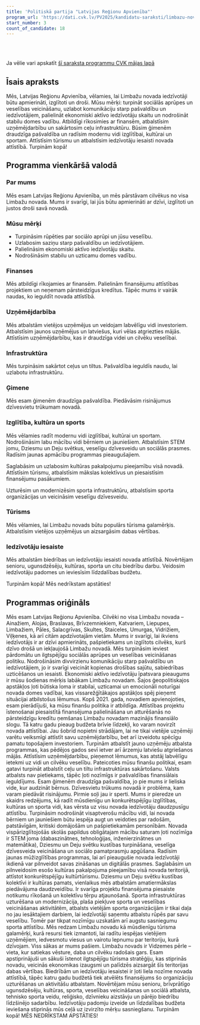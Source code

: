 ```yaml
---
title: 'Politiskā partija "Latvijas Reģionu Apvienība"'
program_url: 'https://dati.cvk.lv/PV2025/kandidatu-saraksti/limbazu-novads/politiska-partija-latvijas-regionu-apvieniba'
start_number: 3
count_of_candidate: 18
---
```



<Badge text="Sociālā aprūpe" variant="note" size="small" /> <Badge text="Ekonomiskā attīstība" variant="note" size="small" /> <Badge text="Ceļu infrastruktūra" variant="note" size="small" /> <Badge text="Izglītības attīstība" variant="note" size="small" /> <Badge text="Tūrisma attīstība" variant="note" size="small" />

<br/><br/> 

<Card title='Šis ir mākslīga intelekta ģenerēts apraksts' icon='starlight'>
    Ja vēlie vari apskatīt <a href={frontmatter.program_url} target='_blank'>šī saraksta programmu CVK mājas lapā</a>
    </Card>

## Īsais apraksts

Mēs, Latvijas Reģionu Apvienība, vēlamies, lai Limbažu novada iedzīvotāji būtu apmierināti, izglītoti un droši. Mūsu mērķi: turpināt sociālās aprūpes un veselības veicināšanu, uzlabot komunikāciju starp pašvaldību un iedzīvotājiem, palielināt ekonomiski aktīvo iedzīvotāju skaitu un nodrošināt stabilu domes vadību. Atbildīgi rīkosimies ar finansēm, atbalstīsim uzņēmējdarbību un sakārtosim ceļu infrastruktūru. Būsim ģimenēm draudzīga pašvaldība un radīsim modernu vidi izglītībai, kultūrai un sportam. Attīstīsim tūrismu un atbalstīsim iedzīvotāju iesaisti novada attīstībā. Turpinām kopā!

## Programma vienkāršā valodā

### Par mums

Mēs esam Latvijas Reģionu Apvienība, un mēs pārstāvam cilvēkus no visa Limbažu novada. Mums ir svarīgi, lai jūs būtu apmierināti ar dzīvi, izglītoti un justos droši savā novadā.

### Mūsu mērķi

*   Turpināsim rūpēties par sociālo aprūpi un jūsu veselību.
*   Uzlabosim saziņu starp pašvaldību un iedzīvotājiem.
*   Palielināsim ekonomiski aktīvo iedzīvotāju skaitu.
*   Nodrošināsim stabilu un uzticamu domes vadību.

### Finanses

Mēs atbildīgi rīkojamies ar finansēm. Palielinām finansējumu attīstības projektiem un neņemam pārsteidzīgus kredītus. Tāpēc mums ir vairāk naudas, ko ieguldīt novada attīstībā.

### Uzņēmējdarbība

Mēs atbalstām vietējos uzņēmējus un veidojam labvēlīgu vidi investoriem. Atbalstīsim jaunos uzņēmējus un latviešus, kuri vēlas atgriezties mājās. Attīstīsim uzņēmējdarbību, kas ir draudzīga videi un cilvēku veselībai.

### Infrastruktūra

Mēs turpināsim sakārtot ceļus un tiltus. Pašvaldība ieguldīs naudu, lai uzlabotu infrastruktūru.

### Ģimene

Mēs esam ģimenēm draudzīga pašvaldība. Piedāvāsim risinājumus dzīvesvietu trūkumam novadā.

### Izglītība, kultūra un sports

Mēs vēlamies radīt modernu vidi izglītībai, kultūrai un sportam. Nodrošināsim labu mācību vidi bērniem un jauniešiem. Atbalstīsim STEM jomu, Dziesmu un Deju svētkus, veselīgu dzīvesveidu un sociālās prasmes. Radīsim jaunas apmācību programmas pieaugušajiem.

Saglabāsim un uzlabosim kultūras pakalpojumu pieejamību visā novadā. Attīstīsim tūrismu, atbalstīsim mākslas kolektīvus un piesaistīsim finansējumu pasākumiem.

Uzturēsim un modernizēsim sporta infrastruktūru, atbalstīsim sporta organizācijas un veicināsim veselīgu dzīvesveidu.

### Tūrisms

Mēs vēlamies, lai Limbažu novads būtu populārs tūrisma galamērķis. Atbalstīsim vietējos uzņēmējus un aizsargāsim dabas vērtības.

### Iedzīvotāju iesaiste

Mēs atbalstām biedrības un iedzīvotāju iesaisti novada attīstībā. Novērtējam senioru, ugunsdzēsēju, kultūras, sporta un citu biedrību darbu. Veidosim iedzīvotāju padomes un ieviesīsim līdzdalības budžetu.

Turpinām kopā! Mēs nedrīkstam apstāties!

## Programmas oriģināls

Mēs esam Latvijas Reģionu Apvienība. Cilvēki no visa Limbažu novada – Ainažiem, Alojas, Braslavas, Brīvzemniekiem, Katvariem, Liepupes, Limbažiem, Pāles, Salacgrīvas, Skultes, Staiceles, Umurgas, Vidrižiem, Viļķenes, kā arī citām apdzīvotajām vietām.
Mums ir svarīgi, lai ikviens iedzīvotājs ir ar dzīvi apmierināts, pašpietiekams un izglītots cilvēks, kurš dzīvo drošā un iekļaujošā Limbažu novadā. Mēs turpināsim ieviest pārdomātu un ilgtspējīgu sociālās aprūpes un veselības veicināšanas politiku. Nodrošināsim divvirzienu komunikāciju starp pašvaldību un iedzīvotājiem, jo ir svarīgi veicināt kopienas drošības sajūtu, sabiedrības uzticēšanos un iesaisti. Ekonomiski aktīvo iedzīvotāju īpatsvara pieaugums ir mūsu šodienas mērķis labākam Limbažu novadam.
Šajos ģeopolitiskajos apstākļos ļoti būtiska loma ir stabilai, uzticamai un emocionāli noturīgai novada domes vadībai, kas vissarežģītākajos apstākļos spēj pieņemt situācijai atbilstošus lēmumus.
Kopš 2021. gada, novadiem apvienojoties, esam pierādījuši, ka mūsu finanšu politika ir atbildīga. Attīstības projektu īstenošanai piesaistītā finansējuma palielināšana un atturēšanās no pārsteidzīgu kredītu ņemšanas Limbažu novadam mazinājis finansiālo slogu. Tā katru gadu pieaug budžeta brīvie līdzekļi, ko varam novirzīt novada attīstībai.
Jau šobrīd nopietni strādājam, lai ne tikai vietējie uzņēmēji varētu veiksmīgi attīstīt savu uzņēmējdarbību, bet arī izveidotu spēcīgu pamatu topošajiem investoriem. Turpinām atbalstīt jauno uzņēmēju atbalsta programmas, kas pēdējos gados sevī ietver arī ārzemju latviešu atgriešanos mājās. Attīstīsim uzņēmējdarbību, pieņemot lēmumus, kas atstāj labvēlīgu ietekmi uz vidi un cilvēku veselību.
Pateicoties mūsu finanšu politikai, esam gatavi turpināt atbalstīt ceļu un tiltu infrastruktūras sakārtošanu. Valsts atbalsts nav pietiekams, tāpēc ļoti nozīmīgs ir pašvaldības finansiālais ieguldījums.
Esam ģimenēm draudzīga pašvaldība, jo pie mums ir lieliska vide, kur audzināt bērnus. Dzīvesvietu trūkums novadā ir problēma, kam varam piedāvāt risinājumu. Pirmie soļi jau ir sperti.
Mums ir pieredze un skaidrs redzējums, kā radīt mūsdienīgu un konkurētspējīgu izglītības, kultūras un sporta vidi, kas vērsta uz visu novada iedzīvotāju daudzpusīgu attīstību. Turpināsim nodrošināt visaptverošu mācību vidi, lai novada bērniem un jauniešiem būtu iespēja augt un veidoties par radošām, patstāvīgām, kritiski domājošām un pašpietiekamām personībām. Novada vispārizglītojošās skolās papildus obligātajam mācību saturam ļoti nozīmīga ir STEM joma (dabaszinātnes, tehnoloģijas, inženierzinātnes un matemātika), Dziesmu un Deju svētku kustības turpināšana, veselīga dzīvesveida veicināšana un sociālo pamatprasmju apgūšana. Radīsim jaunas mūžizglītības programmas, lai arī pieaugušie novada iedzīvotāji ikdienā var pilnveidot savas zināšanas un digitālās prasmes.
Saglabāsim un pilnveidosim esošo kultūras pakalpojuma pieejamību visā novada teritorijā, attīstot konkurētspējīgu kultūrtūrismu. Dziesmu un Deju svētku kustības kolektīvi ir kultūras pamats, vienlaikus mēs atbalstām amatiermākslas piedāvājuma daudzveidību. Ir svarīga projektu finansējuma piesaiste notikumu rīkošanā un kolektīvu tērpu atjaunošanā.
Sporta infrastruktūras uzturēšana un modernizācija, plaša piekļuve sporta un veselības veicināšanas aktivitātēm, atbalsts vietējām sporta organizācijām ir tikai daļa no jau iesāktajiem darbiem, lai iedzīvotāji saņemtu atbalstu rūpēs par savu veselību. Tomēr par tikpat nozīmīgu uzskatām arī augstu sasniegumu sporta attīstību.
Mēs redzam Limbažu novadu kā mūsdienīgu tūrisma galamērķi, kurā resursi tiek izmantoti, lai radītu iespējas vietējiem uzņēmējiem, iedvesmotu viesus un vairotu lepnumu par teritoriju, kurā dzīvojam. Viss sākas ar mums pašiem. Limbažu novads ir Vidzemes pērle – vieta, kur satiekas vēsture, daba un cilvēku radošais gars. Esam apstiprinājuši un sākuši īstenot ilgtspējīgu tūrisma stratēģiju, kas stiprinās novadu, veicinās ekonomikas izaugsmi un palīdzēs aizsargāt šīs teritorijas dabas vērtības.
Biedrībām un iedzīvotāju iesaistei ir ļoti liela nozīme novada attīstībā, tāpēc katru gadu budžetā tiek atvēlēts finansējums šo organizāciju uzturēšanas un aktivitāšu atbalstam. Novērtējam mūsu senioru, brīvprātīgo ugunsdzēsēju, kultūras, sporta, veselības veicināšanas un sociālā atbalsta, tehnisko sporta veidu, reliģisko, dzīvnieku aizstāvju un pārējo biedrību līdzšinējo sadarbību. Iedzīvotāju padomju izveide un līdzdalības budžeta ieviešana stiprinās mūs ceļā uz izvirzīto mērķu sasniegšanu. Turpinām kopā! MĒS NEDRĪKSTAM APSTĀTIES!
